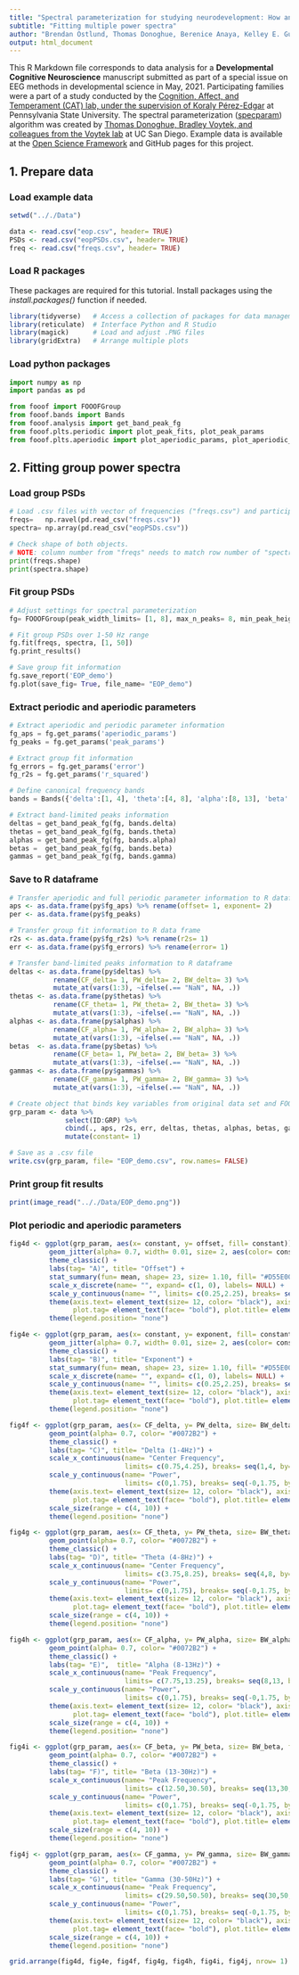 ```yaml
---
title: "Spectral parameterization for studying neurodevelopment: How and why"
subtitle: "Fitting multiple power spectra"
author: "Brendan Ostlund, Thomas Donoghue, Berenice Anaya, Kelley E. Gunther, Sarah L. Karalunas, Bradley Voytek, & Koraly E. Pérez-Edgar"
output: html_document
---
```

This R Markdown file corresponds to data analysis for a **Developmental Cognitive Neuroscience** manuscript submitted as part of a special issue on EEG methods in developmental science in May, 2021. Participating families were a part of a study conducted by the [Cognition, Affect, and Temperament (CAT) lab, under the supervision of Koraly Pérez-Edgar](http://www.catlabpsu.com/) at Pennsylvania State University. The spectral parameterization ([specparam](https://fooof-tools.github.io/fooof/index.html)) algorithm was created by [Thomas Donoghue, Bradley Voytek, and colleagues from the Voytek lab](https://voyteklab.com/) at UC San Diego. Example data is available at the [Open Science Framework](https://osf.io/efj6c/) and GitHub pages for this project.


## **1.** Prepare data
### Load example data
```r
setwd(".././Data")

data <- read.csv("eop.csv", header= TRUE)
PSDs <- read.csv("eopPSDs.csv", header= TRUE)
freq <- read.csv("freqs.csv", header= TRUE)
```

### Load R packages
These packages are required for this tutorial. Install packages using the *install.packages()* function if needed.
```r
library(tidyverse)   # Access a collection of packages for data management (e.g., dplyr, ggplot2, readr)
library(reticulate)  # Interface Python and R Studio
library(magick)      # Load and adjust .PNG files
library(gridExtra)   # Arrange multiple plots
```

### Load python packages
```python
import numpy as np
import pandas as pd

from fooof import FOOOFGroup
from fooof.bands import Bands
from fooof.analysis import get_band_peak_fg
from fooof.plts.periodic import plot_peak_fits, plot_peak_params
from fooof.plts.aperiodic import plot_aperiodic_params, plot_aperiodic_fits
```


## **2.** Fitting group power spectra
### Load group PSDs
```python
# Load .csv files with vector of frequencies ("freqs.csv") and participant x frequencies matrix ("eopPSDs.csv")
freqs=   np.ravel(pd.read_csv("freqs.csv"))
spectra= np.array(pd.read_csv("eopPSDs.csv"))

# Check shape of both objects.
# NOTE: column number from "freqs" needs to match row number of "spectra"
print(freqs.shape)
print(spectra.shape)
```

### Fit group PSDs
```python
# Adjust settings for spectral parameterization
fg= FOOOFGroup(peak_width_limits= [1, 8], max_n_peaks= 8, min_peak_height= 0.05)

# Fit group PSDs over 1-50 Hz range
fg.fit(freqs, spectra, [1, 50])
fg.print_results()

# Save group fit information
fg.save_report('EOP_demo')
fg.plot(save_fig= True, file_name= "EOP_demo")
```

### Extract periodic and aperiodic parameters
```python
# Extract aperiodic and periodic parameter information
fg_aps = fg.get_params('aperiodic_params')
fg_peaks = fg.get_params('peak_params')

# Extract group fit information
fg_errors = fg.get_params('error')
fg_r2s = fg.get_params('r_squared')

# Define canonical frequency bands
bands = Bands({'delta':[1, 4], 'theta':[4, 8], 'alpha':[8, 13], 'beta':[13, 30], 'gamma':[30, 50]})

# Extract band-limited peaks information
deltas = get_band_peak_fg(fg, bands.delta)
thetas = get_band_peak_fg(fg, bands.theta)
alphas = get_band_peak_fg(fg, bands.alpha)
betas =  get_band_peak_fg(fg, bands.beta)
gammas = get_band_peak_fg(fg, bands.gamma)
```

### Save to R dataframe
```r
# Transfer aperiodic and full periodic parameter information to R dataframe
aps <- as.data.frame(py$fg_aps) %>% rename(offset= 1, exponent= 2)
per <- as.data.frame(py$fg_peaks)

# Transfer group fit information to R data frame
r2s <- as.data.frame(py$fg_r2s) %>% rename(r2s= 1)
err <- as.data.frame(py$fg_errors) %>% rename(error= 1)

# Transfer band-limited peaks information to R dataframe
deltas <- as.data.frame(py$deltas) %>%
           rename(CF_delta= 1, PW_delta= 2, BW_delta= 3) %>%
           mutate_at(vars(1:3), ~ifelse(.== "NaN", NA, .))
thetas <- as.data.frame(py$thetas) %>%
           rename(CF_theta= 1, PW_theta= 2, BW_theta= 3) %>%
           mutate_at(vars(1:3), ~ifelse(.== "NaN", NA, .))
alphas <- as.data.frame(py$alphas) %>%
           rename(CF_alpha= 1, PW_alpha= 2, BW_alpha= 3) %>%
           mutate_at(vars(1:3), ~ifelse(.== "NaN", NA, .))
betas  <- as.data.frame(py$betas) %>%
           rename(CF_beta= 1, PW_beta= 2, BW_beta= 3) %>%
           mutate_at(vars(1:3), ~ifelse(.== "NaN", NA, .))
gammas <- as.data.frame(py$gammas) %>%
           rename(CF_gamma= 1, PW_gamma= 2, BW_gamma= 3) %>%
           mutate_at(vars(1:3), ~ifelse(.== "NaN", NA, .))

# Create object that binds key variables from original data set and FOOOF parameters
grp_param <- data %>%
              select(ID:GRP) %>%
              cbind(., aps, r2s, err, deltas, thetas, alphas, betas, gammas) %>%
              mutate(constant= 1)

# Save as a .csv file
write.csv(grp_param, file= "EOP_demo.csv", row.names= FALSE)
```

### Print group fit results
```r
print(image_read(".././Data/EOP_demo.png"))
```

### Plot periodic and aperiodic parameters
```r
fig4d <- ggplot(grp_param, aes(x= constant, y= offset, fill= constant)) +
          geom_jitter(alpha= 0.7, width= 0.01, size= 2, aes(color= constant)) +
          theme_classic() +
          labs(tag= "A)", title= "Offset") +
          stat_summary(fun= mean, shape= 23, size= 1.10, fill= "#D55E00") +
          scale_x_discrete(name= "", expand= c(1, 0), labels= NULL) +
          scale_y_continuous(name= "", limits= c(0.25,2.25), breaks= seq(0.25,2.25,0.5), expand= c(0, 0)) +
          theme(axis.text= element_text(size= 12, color= "black"), axis.title= element_text(size= 14),
                plot.tag= element_text(face= "bold"), plot.title= element_text(face= "bold")) +
          theme(legend.position= "none")

fig4e <- ggplot(grp_param, aes(x= constant, y= exponent, fill= constant)) +
          geom_jitter(alpha= 0.7, width= 0.01, size= 2, aes(color= constant)) +
          theme_classic() +
          labs(tag= "B)", title= "Exponent") +
          stat_summary(fun= mean, shape= 23, size= 1.10, fill= "#D55E00") +
          scale_x_discrete(name= "", expand= c(1, 0), labels= NULL) +
          scale_y_continuous(name= "", limits= c(0.25,2.25), breaks= seq(0.25,2.25,0.5), expand= c(0, 0)) +
          theme(axis.text= element_text(size= 12, color= "black"), axis.title= element_text(size= 14),
                plot.tag= element_text(face= "bold"), plot.title= element_text(face= "bold")) +
          theme(legend.position= "none")

fig4f <- ggplot(grp_param, aes(x= CF_delta, y= PW_delta, size= BW_delta, fill= BW_delta)) +
          geom_point(alpha= 0.7, color= "#0072B2") +
          theme_classic() +
          labs(tag= "C)", title= "Delta (1-4Hz)") +
          scale_x_continuous(name= "Center Frequency",
                             limits= c(0.75,4.25), breaks= seq(1,4, by= 1), expand= c(0,0)) +
          scale_y_continuous(name= "Power",
                             limits= c(0,1.75), breaks= seq(-0,1.75, by= 0.25), expand= c(0,0)) +
          theme(axis.text= element_text(size= 12, color= "black"), axis.title= element_text(size= 14),
                plot.tag= element_text(face= "bold"), plot.title= element_text(face= "bold")) +
          scale_size(range = c(4, 10)) +
          theme(legend.position= "none")

fig4g <- ggplot(grp_param, aes(x= CF_theta, y= PW_theta, size= BW_theta, fill= BW_theta)) +
          geom_point(alpha= 0.7, color= "#0072B2") +
          theme_classic() +
          labs(tag= "D)", title= "Theta (4-8Hz)") +
          scale_x_continuous(name= "Center Frequency",
                             limits= c(3.75,8.25), breaks= seq(4,8, by= 1), expand= c(0,0)) +
          scale_y_continuous(name= "Power",
                             limits= c(0,1.75), breaks= seq(-0,1.75, by= 0.25), expand= c(0,0)) +
          theme(axis.text= element_text(size= 12, color= "black"), axis.title= element_text(size= 14),
                plot.tag= element_text(face= "bold"), plot.title= element_text(face= "bold")) +
          scale_size(range = c(4, 10)) +
          theme(legend.position= "none")

fig4h <- ggplot(grp_param, aes(x= CF_alpha, y= PW_alpha, size= BW_alpha, fill= BW_alpha)) +
          geom_point(alpha= 0.7, color= "#0072B2") +
          theme_classic() +
          labs(tag= "E)",  title= "Alpha (8-13Hz)") +
          scale_x_continuous(name= "Peak Frequency",
                             limits= c(7.75,13.25), breaks= seq(8,13, by= 1), expand= c(0,0)) +
          scale_y_continuous(name= "Power",
                             limits= c(0,1.75), breaks= seq(-0,1.75, by= 0.25), expand= c(0,0)) +
          theme(axis.text= element_text(size= 12, color= "black"), axis.title= element_text(size= 14),
                plot.tag= element_text(face= "bold"), plot.title= element_text(face= "bold")) +
          scale_size(range = c(4, 10)) +
          theme(legend.position= "none")

fig4i <- ggplot(grp_param, aes(x= CF_beta, y= PW_beta, size= BW_beta, fill= BW_beta)) +
          geom_point(alpha= 0.7, color= "#0072B2") +
          theme_classic() +
          labs(tag= "F)", title= "Beta (13-30Hz)") +
          scale_x_continuous(name= "Peak Frequency",
                             limits= c(12.50,30.50), breaks= seq(13,30, by= 3), expand= c(0,0)) +
          scale_y_continuous(name= "Power",
                             limits= c(0,1.75), breaks= seq(-0,1.75, by= 0.25), expand= c(0,0)) +
          theme(axis.text= element_text(size= 12, color= "black"), axis.title= element_text(size= 14),
                plot.tag= element_text(face= "bold"), plot.title= element_text(face= "bold")) +
          scale_size(range = c(4, 10)) +
          theme(legend.position= "none")

fig4j <- ggplot(grp_param, aes(x= CF_gamma, y= PW_gamma, size= BW_gamma, fill= BW_gamma)) +
          geom_point(alpha= 0.7, color= "#0072B2") +
          theme_classic() +
          labs(tag= "G)", title= "Gamma (30-50Hz)") +
          scale_x_continuous(name= "Peak Frequency",
                             limits= c(29.50,50.50), breaks= seq(30,50, by= 5), expand= c(0,0)) +
          scale_y_continuous(name= "Power",
                             limits= c(0,1.75), breaks= seq(-0,1.75, by= 0.25), expand= c(0,0)) +
          theme(axis.text= element_text(size= 12, color= "black"), axis.title= element_text(size= 14),
                plot.tag= element_text(face= "bold"), plot.title= element_text(face= "bold")) +
          scale_size(range = c(4, 10)) +
          theme(legend.position= "none")

grid.arrange(fig4d, fig4e, fig4f, fig4g, fig4h, fig4i, fig4j, nrow= 1)
```



